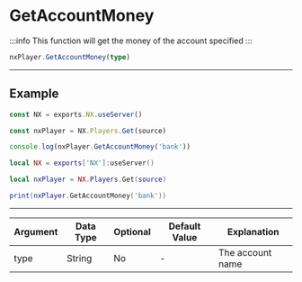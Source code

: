 
# GetAccountMoney

:::info
This function will get the money of the account specified
:::

```typescript
nxPlayer.GetAccountMoney(type)
```

---

## Example

<Tabs>
<TabItem value="ts" label="TypeScript/JavaScript">

```typescript title="/rc/server/player/player.class.ts"
const NX = exports.NX.useServer()

const nxPlayer = NX.Players.Get(source)

console.log(nxPlayer.GetAccountMoney('bank'))
```

</TabItem>
<TabItem value="lua" label="Lua">

```lua title="/rc/server/player/player.class.ts"
local NX = exports['NX']:useServer()

local nxPlayer = NX.Players.Get(source)

print(nxPlayer.GetAccountMoney('bank'))
```

</TabItem>
</Tabs>

---

| Argument | Data Type | Optional | Default Value | Explanation      |
| -------- | --------- | -------- | ------------- | ---------------- |
| type     | String    | No       | -             | The account name |
